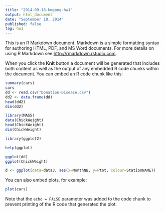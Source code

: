 ```yaml
---
title: "2014-09-18-kmgong-hw1"
output: html_document
date: "September 18, 2014"
published: false
tag: hw1
---
```


This is an R Markdown document. Markdown is a simple formatting syntax for authoring HTML, PDF, and MS Word documents. For more details on using R Markdown see <http://rmarkdown.rstudio.com>.

When you click the **Knit** button a document will be generated that includes both content as well as the output of any embedded R code chunks within the document. You can embed an R code chunk like this:

```r
summary(cars)
cars
dd <- read.csv("Donation-Disease.csv")
dd2 <- data.frame(dd)
head(dd2)
dim(dd2)

library(MASS)
data(ChickWeight)
head(ChickWeight)
dim(ChickWeight)

library(ggplot2)

help(ggplot)

ggplot(dd)
ggplot(ChickWeight)

d <- ggplot(data=data3, aes(x=MonthNB, y=Ptot, colour=StationNAME))

```

You can also embed plots, for example:

```r
plot(cars)
```

Note that the `echo = FALSE` parameter was added to the code chunk to prevent printing of the R code that generated the plot.

